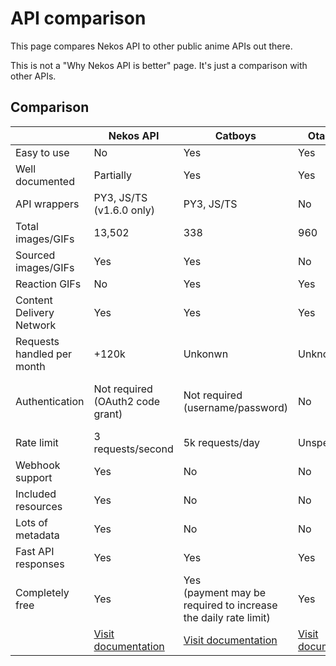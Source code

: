 
# API comparison

This page compares Nekos API to other public anime APIs out there.

<Callout type="info">
    This is not a "Why Nekos API is better" page. It's just a comparison with
    other APIs.
</Callout>

## Comparison

|                            | Nekos API                                   | Catboys                                                            | OtakuGIFs                                    | Nekos.best                                     | Waifu.im                                          |
| -------------------------- | ------------------------------------------- | ------------------------------------------------------------------ | -------------------------------------------- | ---------------------------------------------- | ------------------------------------------------- |
| Easy to use                | No                                          | Yes                                                                | Yes                                          | Yes                                            | Yes                                               |
| Well documented            | Partially                                   | Yes                                                                | Yes                                          | Yes                                            | Yes                                               |
| API wrappers               | PY3, JS/TS<br/>(v1.6.0 only)                | PY3, JS/TS                                                         | No                                           | PY3, JS/TS                                     | PY3, C#                                           |
| Total images/GIFs          | 13,502                                      | 338                                                                | 960                                          | 2,808                                          | 4,489                                             |
| Sourced images/GIFs        | Yes                                         | Yes                                                                | No                                           | Yes                                            | Yes                                               |
| Reaction GIFs              | No                                          | Yes                                                                | Yes                                          | Yes                                            | No                                                |
| Content Delivery Network   | Yes                                         | Yes                                                                | Yes                                          | No                                             | Yes                                               |
| Requests handled per month | +120k                                       | Unkonwn                                                            | Unknown                                      | +500k                                          | +28.4M (total since launch)                       |
| Authentication             | Not required<br/>(OAuth2 code grant)        | Not required<br/>(username/password)                               | No                                           | No                                             | Yes (Authorization prompt/API token)              |
| Rate limit                 | 3 requests/second                           | 5k requests/day                                                    | Unspecified                                  | Unspecified                                    | 5 requests/second                                 |
| Webhook support            | Yes                                         | No                                                                 | No                                           | No                                             | No                                                |
| Included resources         | Yes                                         | No                                                                 | No                                           | No                                             | No                                                |
| Lots of metadata           | Yes                                         | No                                                                 | No                                           | No                                             | Yes                                               |
| Fast API responses         | Yes                                         | Yes                                                                | Yes                                          | Yes                                            | Yes                                               |
| Completely free            | Yes                                         | Yes<br/>(payment may be required to increase the daily rate limit) | Yes                                          | Yes                                            | Yes                                               |
|                            | [Visit documentation](https://nekosapi.com) | [Visit documentation](https://api.catboys.com)                     | [Visit documentation](https://otakugifs.xyz) | [Visit documentation](https://docs.nekos.best) | [Visit documentation](https://www.waifu.im/docs/) |
